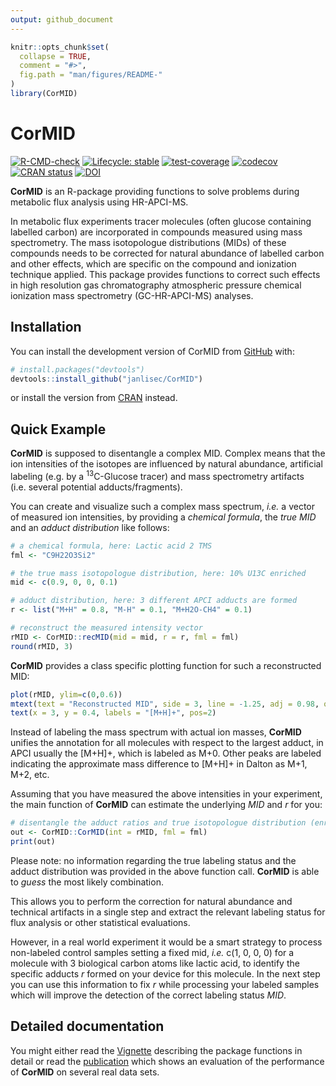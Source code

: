 ```yaml
---
output: github_document
---
```


<!-- README.md is generated from README.Rmd. Please edit that file -->

```r
knitr::opts_chunk$set(
  collapse = TRUE,
  comment = "#>",
  fig.path = "man/figures/README-"
)
library(CorMID)
```


# CorMID

<!-- badges: start -->
[![R-CMD-check](https://github.com/janlisec/CorMID/actions/workflows/R-CMD-check.yaml/badge.svg)](https://github.com/janlisec/CorMID/actions/workflows/R-CMD-check.yaml)
[![Lifecycle: stable](https://img.shields.io/badge/lifecycle-stable-brightgreen.svg)](https://lifecycle.r-lib.org/articles/stages.html#stable)
[![test-coverage](https://github.com/janlisec/CorMID/actions/workflows/test-coverage.yaml/badge.svg)](https://github.com/janlisec/CorMID/actions/workflows/test-coverage.yaml)
[![codecov](https://codecov.io/gh/janlisec/CorMID/branch/main/graph/badge.svg?token=NSY6DITZVH)](https://app.codecov.io/gh/janlisec/CorMID)
[![CRAN status](https://www.r-pkg.org/badges/version/CorMID)](https://CRAN.R-project.org/package=CorMID)
[![DOI](https://img.shields.io/badge/doi-10.3390/metabo12050408-yellow.svg)](https://doi.org/10.3390/metabo12050408)
<!-- badges: end -->

**CorMID** is an R-package providing functions to solve problems during 
metabolic flux analysis using HR-APCI-MS.

In metabolic flux experiments tracer molecules (often glucose containing 
labelled carbon) are incorporated in compounds measured using mass spectrometry. 
The mass isotopologue distributions (MIDs) of these compounds needs to be 
corrected for natural abundance of labelled carbon and other effects, which are 
specific on the compound and ionization technique applied. This package provides 
functions to correct such effects in high resolution gas chromatography 
atmospheric pressure chemical ionization mass spectrometry (GC-HR-APCI-MS) 
analyses.

## Installation

You can install the development version of CorMID from 
[GitHub](https://github.com/) with:

```r
# install.packages("devtools")
devtools::install_github("janlisec/CorMID")
```

or install the version from [CRAN](https://cran.r-project.org/package=CorMID) 
instead.

## Quick Example

**CorMID** is supposed to disentangle a complex MID. Complex means that the ion
intensities of the isotopes are influenced by natural abundance, artificial
labeling (e.g. by a <sup>13</sup>C-Glucose tracer) and mass spectrometry 
artifacts (i.e. several potential adducts/fragments).

You can create and visualize such a complex mass spectrum, *i.e.* a vector of 
measured ion intensities, by providing a *chemical formula*, the *true MID* and 
an *adduct distribution* like follows:

```r
# a chemical formula, here: Lactic acid 2 TMS
fml <- "C9H22O3Si2"

# the true mass isotopologue distribution, here: 10% U13C enriched
mid <- c(0.9, 0, 0, 0.1)

# adduct distribution, here: 3 different APCI adducts are formed
r <- list("M+H" = 0.8, "M-H" = 0.1, "M+H2O-CH4" = 0.1)

# reconstruct the measured intensity vector
rMID <- CorMID::recMID(mid = mid, r = r, fml = fml)
round(rMID, 3)
```

**CorMID** provides a class specific plotting function for such a reconstructed 
MID:

```r
plot(rMID, ylim=c(0,0.6))
mtext(text = "Reconstructed MID", side = 3, line = -1.25, adj = 0.98, outer = T)
text(x = 3, y = 0.4, labels = "[M+H]+", pos=2)
```

Instead of labeling the mass spectrum with actual ion masses, **CorMID** unifies
the annotation for all molecules with respect to the largest adduct, in APCI
usually the [M+H]+, which is labeled as M+0. Other peaks are labeled indicating 
the approximate mass difference to [M+H]+ in Dalton as M+1, M+2, etc.

Assuming that you have measured the above intensities in your experiment, the main 
function of **CorMID** can estimate the underlying *MID* and *r* for you:

```r
# disentangle the adduct ratios and true isotopologue distribution (enrichment) from the above test data
out <- CorMID::CorMID(int = rMID, fml = fml)
print(out)
```

Please note: no information regarding the true labeling status and the adduct 
distribution was provided in the above function call. **CorMID** is able to 
*guess* the most likely combination.

This allows you to perform the correction for natural abundance and technical 
artifacts in a single step and extract the relevant labeling status for flux
analysis or other statistical evaluations.

However, in a real world experiment it would be a smart strategy to process 
non-labeled control samples setting a fixed mid, *i.e.* c(1, 0, 0, 0) for
a molecule with 3 biological carbon atoms like lactic acid, to identify the
specific adducts *r* formed on your device for this molecule. In the next step
you can use this information to fix *r* while processing your labeled samples
which will improve the detection of the correct labeling status *MID*.

## Detailed documentation

You might either read the [Vignette](https://cran.r-project.org/package=CorMID/vignettes/CorMID.html) 
describing the package functions in detail or read the [publication](https://doi.org/10.3390/metabo12050408) 
which shows an evaluation of the performance of **CorMID** on several real data 
sets.
